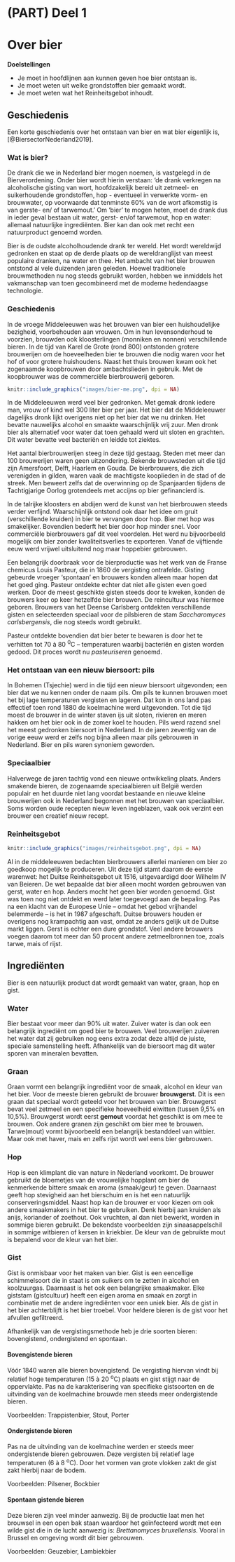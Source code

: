 # (PART) Deel 1 {-}
# Over bier {#over-bier}

**Doelstellingen**

-  Je moet in hoofdlijnen aan kunnen geven hoe bier ontstaan is.
-  Je moet weten uit welke grondstoffen bier gemaakt wordt.
-  Je moet weten wat het Reinheitsgebot inhoudt.

## Geschiedenis

Een korte geschiedenis over het ontstaan van bier en wat bier eigenlijk is, [@BiersectorNederland2019].

### Wat is bier?

De drank die we in Nederland bier mogen noemen, is vastgelegd in de Bierverordening. Onder bier wordt hierin verstaan: ‘de drank verkregen na alcoholische gisting van wort, hoofdzakelijk bereid uit zetmeel- en suikerhoudende grondstoffen, hop - eventueel in verwerkte vorm- en brouwwater, op voorwaarde dat tenminste 60% van de wort afkomstig is van gerste- en/ of tarwemout.’ Om ‘bier’ te mogen heten, moet de drank dus in ieder geval bestaan uit water, gerst- en/of tarwemout, hop en water: allemaal natuurlijke ingrediënten. Bier kan dan ook met recht een natuurproduct genoemd worden.

Bier is de oudste alcoholhoudende drank ter wereld. Het wordt wereldwijd gedronken en staat op de derde plaats op de wereldranglijst van meest populaire dranken, na water en thee. Het ambacht van het bier brouwen ontstond al vele duizenden jaren geleden. Hoewel traditionele brouwmethoden nu nog steeds gebruikt worden, hebben we inmiddels het vakmanschap van toen gecombineerd met de moderne hedendaagse technologie.

### Geschiedenis

In de vroege Middeleeuwen was het brouwen van bier een huishoudelijke bezigheid, voorbehouden aan vrouwen. Om in hun levensonderhoud te voorzien, brouwden ook kloosterlingen (monniken en nonnen) verschillende bieren. In de tijd van Karel de Grote (rond 800) ontstonden grotere brouwerijen om de hoeveelheden bier te brouwen die nodig waren voor het hof of voor grotere huishoudens. Naast het thuis brouwen kwam ook het zogenaamde koopbrouwen door ambachtslieden in gebruik. Met de koopbrouwer was de commerciële bierbrouwerij geboren.

```r
knitr::include_graphics("images/bier-me.png", dpi = NA)
```

In de Middeleeuwen werd veel bier gedronken. Met gemak dronk iedere man, vrouw of kind wel 300 liter bier per jaar. Het bier dat de Middeleeuwer dagelijks dronk lijkt overigens niet op het bier dat we nu drinken. Het bevatte nauwelijks alcohol en smaakte waarschijnlijk vrij zuur. Men dronk bier als alternatief voor water dat toen gehaald werd uit sloten en grachten. Dit water bevatte veel bacteriën en leidde tot ziektes.

Het aantal bierbrouwerijen steeg in deze tijd gestaag. Steden met meer dan 100 brouwerijen waren geen uitzondering. Bekende brouwsteden uit die tijd zijn Amersfoort, Delft, Haarlem en Gouda. De bierbrouwers, die zich verenigden in gilden, waren vaak de machtigste kooplieden in de stad of de streek. Men beweert zelfs dat de overwinning op de Spanjaarden tijdens de Tachtigjarige Oorlog grotendeels met accijns op bier gefinancierd is.

In de talrijke kloosters en abdijen werd de kunst van het bierbrouwen steeds verder verfijnd. Waarschijnlijk ontstond ook daar het idee om gruit (verschillende kruiden) in bier te vervangen door hop. Bier met hop was smakelijker. Bovendien bederft het bier door hop minder snel. Voor commerciële bierbrouwers gaf dit veel voordelen. Het werd nu bijvoorbeeld mogelijk om bier zonder kwaliteitsverlies te exporteren. Vanaf de vijftiende eeuw werd vrijwel uitsluitend nog maar hoppebier gebrouwen.

Een belangrijk doorbraak voor de bierproductie was het werk van de Franse chemicus Louis Pasteur, die in 1860 de vergisting ontrafelde. Gisting gebeurde vroeger ‘spontaan’ en brouwers konden alleen maar hopen dat het goed ging. Pasteur ontdekte echter dat niet alle gisten even goed werken. Door de meest geschikte gisten steeds door te kweken, konden de brouwers keer op keer hetzelfde bier brouwen. De reincultuur was hiermee geboren. Brouwers van het Deense Carlsberg ontdekten verschillende gisten en selecteerden speciaal voor de pilsbieren de stam *Saccharomyces carlsbergensis*, die nog steeds wordt gebruikt.

Pasteur ontdekte bovendien dat bier beter te bewaren is door het te verhitten tot 70 à 80 ^0^C – temperaturen waarbij bacteriën
en gisten worden gedood. Dit proces wordt nu *pasteuriseren* genoemd.

### Het ontstaan van een nieuw biersoort: pils

In Bohemen (Tsjechie) werd in die tijd een nieuw biersoort uitgevonden; een bier dat we nu kennen onder de naam pils. Om pils te kunnen brouwen moet het bij lage temperaturen vergisten en lageren. Dat kon in ons land pas effectief toen rond 1880 de koelmachine werd uitgevonden. Tot die tijd moest de brouwer in de winter staven ijs uit sloten, rivieren en meren hakken om het bier ook in de zomer koel te houden. Pils werd razend snel het meest gedronken biersoort in Nederland. In de jaren zeventig van de vorige eeuw werd er zelfs nog bijna alleen maar pils gebrouwen in Nederland. Bier en pils waren synoniem geworden.

### Speciaalbier

Halverwege de jaren tachtig vond een nieuwe ontwikkeling plaats. Anders smakende bieren, de zogenaamde speciaalbieren uit België werden populair en het duurde niet lang voordat bestaande en nieuwe kleine brouwerijen ook in Nederland begonnen met het brouwen van speciaalbier. Soms worden oude recepten nieuw leven ingeblazen, vaak ook verzint een brouwer een creatief nieuw recept.

### Reinheitsgebot

```r
knitr::include_graphics("images/reinheitsgebot.png", dpi = NA)
```

Al in de middeleeuwen bedachten bierbrouwers allerlei manieren om bier zo goedkoop mogelijk te produceren. Uit deze tijd stamt daarom de eerste warenwet: het Duitse Reinheitsgebot uit 1516, uitgevaardigd door Wilhelm IV van Beieren. De wet bepaalde dat bier alleen mocht worden gebrouwen van gerst, water en hop. Anders mocht het geen bier worden genoemd. Gist was toen nog niet ontdekt en werd later toegevoegd aan de bepaling. Pas na een klacht van de Europese Unie – omdat het gebod vrijhandel belemmerde – is het in 1987 afgeschaft. Duitse brouwers houden er overigens nog krampachtig aan vast, omdat ze anders gelijk uit de Duitse markt liggen. Gerst is echter een dure grondstof. Veel andere brouwers voegen daarom tot meer dan 50 procent andere zetmeelbronnen toe, zoals tarwe, mais of rijst.

## Ingrediënten

Bier is een natuurlijk product dat wordt gemaakt van water, graan, hop en gist.

### Water {#over-water}

Bier bestaat voor meer dan 90% uit water. Zuiver water is dan ook een belangrijk ingrediënt om goed bier te brouwen. Veel brouwerijen zuiveren het water dat zij gebruiken nog eens extra zodat deze altijd de juiste, speciale samenstelling heeft. Afhankelijk van de biersoort mag dit water sporen van mineralen bevatten.

### Graan {#over-graan}

Graan vormt een belangrijk ingrediënt voor de smaak, alcohol en kleur van het bier. Voor de meeste bieren gebruikt de brouwer **brouwgerst**. Dit is een graan dat speciaal wordt geteeld voor het brouwen van bier. Brouwgerst bevat veel zetmeel en een specifieke hoeveelheid eiwitten (tussen 9,5% en 10,5%). Brouwgerst wordt eerst **gemout** voordat het geschikt is om mee te brouwen. Ook andere granen zijn geschikt om bier mee te brouwen. Tarwe(mout) vormt bijvoorbeeld een belangrijk bestanddeel van witbier. Maar ook met haver, mais en zelfs rijst wordt wel eens bier gebrouwen.

### Hop {#over-hop}

Hop is een klimplant die van nature in Nederland voorkomt. De brouwer gebruikt de bloemetjes van de vrouwelijke hopplant om bier de kenmerkende bittere smaak en aroma (smaak/geur) te geven. Daarnaast geeft hop stevigheid aan het bierschuim en is het een natuurlijk conserveringsmiddel. Naast hop kan de brouwer er voor kiezen om ook andere smaakmakers in het bier te gebruiken. Denk hierbij aan kruiden als anijs, koriander of zoethout. Ook vruchten, al dan niet bewerkt, worden in sommige bieren gebruikt. De bekendste voorbeelden zijn sinaasappelschil in sommige witbieren of kersen in kriekbier. De kleur van de gebruikte mout is bepalend voor de kleur van het bier.

### Gist {#over-gist}

Gist is onmisbaar voor het maken van bier. Gist is een eencellige schimmelsoort die in staat is om suikers om te zetten in alcohol en koolzuurgas. Daarnaast is het ook een belangrijke smaakmaker. Elke giststam (gistcultuur) heeft een eigen aroma en smaak en zorgt in combinatie met de andere ingrediënten voor een uniek bier. Als de gist in het bier achterblijft is het bier troebel. Voor heldere bieren is de gist voor het afvullen gefiltreerd.

Afhankelijk van de vergistingsmethode heb je drie soorten bieren: bovengistend, ondergistend en spontaan.

#### Bovengistende bieren {-}

Vóór 1840 waren alle bieren bovengistend. De vergisting hiervan vindt bij relatief hoge temperaturen (15 à 20 ^o^C) plaats en gist stijgt naar de oppervlakte. Pas na de karakterisering van specifieke gistsoorten en de uitvinding van de koelmachine brouwde men steeds meer ondergistende bieren.

Voorbeelden: Trappistenbier, Stout, Porter

#### Ondergistende bieren {-}

Pas na de uitvinding van de koelmachine werden er steeds meer ondergistende bieren gebrouwen. Deze vergisten bij relatief lage temperaturen (6 à 8 ^o^C). Door het vormen van grote vlokken zakt de gist zakt hierbij naar de bodem.

Voorbeelden: Pilsener, Bockbier

#### Spontaan gistende bieren {-}

Deze bieren zijn veel minder aanwezig. Bij de productie laat men het brouwsel in een open bak staan waardoor het geïnfecteerd wordt met een wilde gist die in de lucht aanwezig is: *Brettanomyces bruxellensis*. Vooral in Brussel en omgeving wordt dit bier gebrouwen.

Voorbeelden: Geuzebier, Lambiekbier
